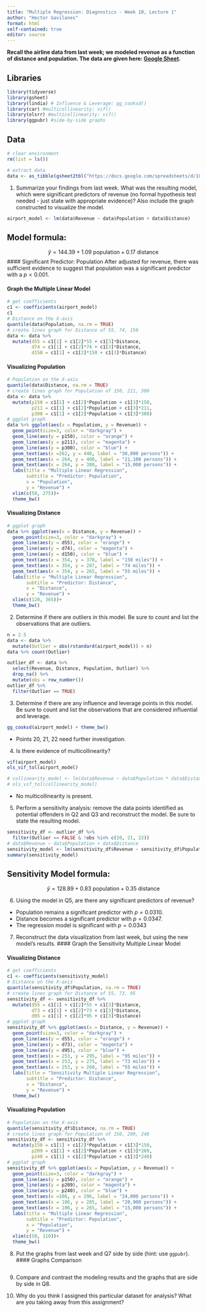 ```yaml
---
title: "Multiple Regression: Diagnostics - Week 10, Lecture 1"
author: "Hector Gavilanes"
format: html
self-contained: true
editor: source
---
```


**Recall the airline data from last week; we modeled revenue as a function of distance and population. The data are given here: [Google Sheet](https://docs.google.com/spreadsheets/d/10ZN0jMYdVsG2ucIJFSTquVRW916Jj-JmZIGQuqSQhy0/edit?usp=sharing).**

## Libraries
```r
library(tidyverse)
library(gsheet)
library(lindia) # Influence & Leverage: gg_cooksd()
library(car) #multicollinearity: vif()
library(olsrr) #multicollinearity: vif()
library(ggpubr) #side-by-side graphs
```

## Data
```r
# clear environment
rm(list = ls())

# extract data
data <- as_tibble(gsheet2tbl("https://docs.google.com/spreadsheets/d/10ZN0jMYdVsG2ucIJFSTquVRW916Jj-JmZIGQuqSQhy0/edit?usp=sharing"))
```

1. Summarize your findings from last week. What was the resulting model, which were significant predictors of revenue (no formal hypothesis test needed - just state with appropriate evidence)? Also include the graph constructed to visualize the model.
```r
airport_model <- lm(data$Revenue ~ data$Population + data$Distance)
```

## Model formula:
$$\hat{y} = 144.39 + 1.09{\text{ population}} + 0.17{\text{ distance}} $$
#### Significant Predictor: Population
After adjusted for revenue, there was sufficient evidence to suggest that population was a significant predictor with a $p < 0.001$.

#### Graph the Multiple Linear Model
```r
# get coefficients
c1 <- coefficients(airport_model)
c1
# Distance on the X-axis
quantile(data$Population, na.rm = TRUE)
# create lines graph for Distance of 55, 74, 150
data <- data %>%
  mutate(d55 = c1[1] + c1[2]*55 + c1[3]*Distance,
         d74 = c1[1] + c1[2]*74 + c1[3]*Distance,
         d150 = c1[1] + c1[2]*150 + c1[3]*Distance)
```

#### Visualizing Population
```r
# Population on the X-axis
quantile(data$Distance, na.rm = TRUE)
# create lines graph for Population of 150, 211, 300
data <- data %>%
  mutate(p150 = c1[1] + c1[2]*Population + c1[3]*150,
         p211 = c1[1] + c1[2]*Population + c1[3]*211,
         p300 = c1[1] + c1[2]*Population + c1[3]*300)
# ggplot graph
data %>% ggplot(aes(x = Population, y = Revenue)) +
  geom_point(size=3, color = "darkgray") + 
  geom_line(aes(y = p150), color = "orange") +
  geom_line(aes(y = p211), color = "magenta") +
  geom_line(aes(y = p300), color = "blue") +
  geom_text(aes(x =262, y = 440, label = "30,000 persons")) +
  geom_text(aes(x = 264, y = 400, label = "21,100 persons")) +
  geom_text(aes(x = 264, y = 380, label = "15,000 persons")) +
  labs(title = "Multiple Linear Regression",
       subtitle = "Predictor: Population",
       x = "Population",
       y = "Revenue") +
  xlim(c(50, 275))+
  theme_bw()
```
#### Visualizing Distance
```r
# ggplot graph
data %>% ggplot(aes(x = Distance, y = Revenue)) +
  geom_point(size=3, color = "darkgray") + 
  geom_line(aes(y = d55), color = "orange") +
  geom_line(aes(y = d74), color = "magenta") +
  geom_line(aes(y = d150), color = "blue") +
  geom_text(aes(x = 354, y = 370, label = "150 miles")) +
  geom_text(aes(x = 354, y = 287, label = "74 miles")) +
  geom_text(aes(x = 354, y = 265, label = "55 miles")) +
  labs(title = "Multiple Linear Regression",
       subtitle = "Predictor: Distance",
       x = "Distance",
       y = "Revenue") +
  xlim(c(120, 365))+
  theme_bw()
```


2. Determine if there are outliers in this model. Be sure to count and list the observations that are outliers.
```r
n = 2.5
data <- data %>% 
  mutate(Outlier = abs(rstandard(airport_model)) > n)
data %>% count(Outlier)

outlier_df <- data %>% 
  select(Revenue, Distance, Population, Outlier) %>% 
  drop_na() %>% 
  mutate(obs = row_number()) 
outlier_df %>% 
  filter(Outlier == TRUE)
```

3. Determine if there are any influence and leverage points in this model. Be sure to count and list the observations that are considered influential and leverage.
```r
gg_cooksd(airport_model) + theme_bw()
```
- Points 20, 21, 22 need further investigation.

4. Is there evidence of multicollinearity? 
```r
vif(airport_model)
ols_vif_tol(airport_model)

# collinearity_model <- lm(data$Revenue ~ data$Population * data$Distance)
# ols_vif_tol(collinearity_model)
```
- No multicollinearity is present.

5. Perform a sensitivity analysis: remove the data points identified as potential offenders in Q2 and Q3 and reconstruct the model. Be sure to state the resulting model.
```r
sensitivity_df <- outlier_df %>% 
  filter(Outlier == FALSE & !obs %in% c(20, 21, 22))
# data$Revenue ~ data$Population + data$Distance
sensitivity_model <- lm(sensitivity_df$Revenue ~ sensitivity_df$Population + sensitivity_df$Distance)
summary(sensitivity_model)
```
## Sensitivity Model formula:
$$\hat{y} = 128.89 + 0.83{\text{ population}} + 0.35{\text{ distance}} $$

6. Using the model in Q5, are there any significant predictors of revenue?

- Population remains a significant predictor with $p = 0.0310$.
- Distance becomes a significant predictor with $p = 0.0347$.
- The regression model is significant with $p = 0.0343$

7. Reconstruct the data visualization from last week, but using the new model's results.
#### Graph the Sensitivity Multiple Linear Model

#### Visualizing Distance
```r
# get coefficients
c1 <- coefficients(sensitivity_model)
# Distance on the X-axis
quantile(sensitivity_df$Population, na.rm = TRUE)
# create lines graph for Distance of 55, 73, 95
sensitivity_df <- sensitivity_df %>%
  mutate(d55 = c1[1] + c1[2]*55 + c1[3]*Distance,
         d73 = c1[1] + c1[2]*73 + c1[3]*Distance,
         d95 = c1[1] + c1[2]*95 + c1[3]*Distance)
# ggplot graph
sensitivity_df %>% ggplot(aes(x = Distance, y = Revenue)) +
  geom_point(size=3, color = "darkgray") + 
  geom_line(aes(y = d55), color = "orange") +
  geom_line(aes(y = d73), color = "magenta") +
  geom_line(aes(y = d95), color = "blue") +
  geom_text(aes(x = 253, y = 295, label = "95 miles")) +
  geom_text(aes(x = 253, y = 275, label = "73 miles")) +
  geom_text(aes(x = 253, y = 260, label = "55 miles")) +
  labs(title = "Sensitivity Multiple Linear Regression",
       subtitle = "Predictor: Distance",
       x = "Distance",
       y = "Revenue") +
  theme_bw()
```
#### Visualizing Population
```r
# Population on the X-axis
quantile(sensitivity_df$Distance, na.rm = TRUE)
# create lines graph for Population of 150, 209, 240
sensitivity_df <- sensitivity_df %>%
  mutate(p150 = c1[1] + c1[2]*Population + c1[3]*150,
         p209 = c1[1] + c1[2]*Population + c1[3]*209,
         p240 = c1[1] + c1[2]*Population + c1[3]*240)
# ggplot graph
sensitivity_df %>% ggplot(aes(x = Population, y = Revenue)) +
  geom_point(size=3, color = "darkgray") + 
  geom_line(aes(y = p150), color = "orange") +
  geom_line(aes(y = p209), color = "magenta") +
  geom_line(aes(y = p240), color = "blue") +
  geom_text(aes(x =106, y = 296, label = "24,000 persons")) +
  geom_text(aes(x = 106, y = 285, label = "20,900 persons")) +
  geom_text(aes(x = 106, y = 265, label = "15,000 persons")) +
  labs(title = "Multiple Linear Regression",
       subtitle = "Predictor: Population",
       x = "Population",
       y = "Revenue") +
  xlim(c(50, 110))+
  theme_bw()
```
8. Put the graphs from last week and Q7 side by side (hint: use `ggpubr`).
#### Graphs Comparison
```r

```

9. Compare and contrast the modeling results and the graphs that are side by side in Q8.

10. Why do you think I assigned this particular dataset for analysis? What are you taking away from this assignment?